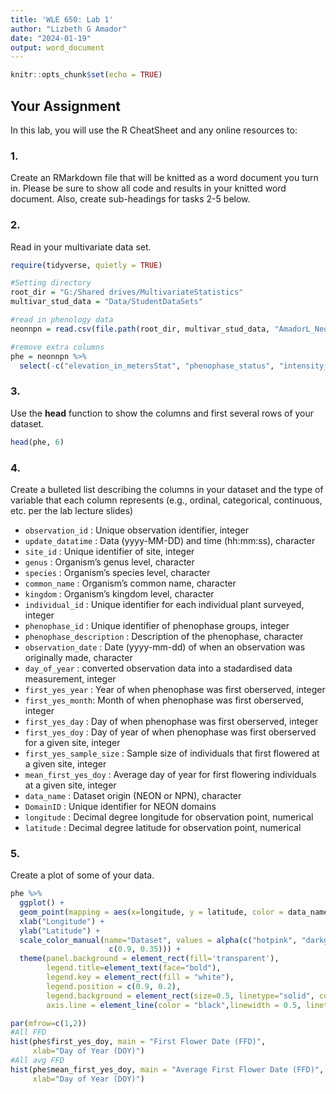 ```yaml
---
title: 'WLE 650: Lab 1'
author: "Lizbeth G Amador"
date: "2024-01-19"
output: word_document
---
```


```r
knitr::opts_chunk$set(echo = TRUE)
```

## Your Assignment

In this lab, you will use the R CheatSheet and any online resources to:

### 1.

Create an RMarkdown file that will be knitted as a word document you turn in. Please be sure to show all code and results in your knitted word document. Also, create sub-headings for tasks 2-5 below.

### 2.

Read in your multivariate data set.

```r
require(tidyverse, quietly = TRUE)
```

```r
#Setting directory
root_dir = "G:/Shared drives/MultivariateStatistics"
multivar_stud_data = "Data/StudentDataSets"

#read in phenology data
neonnpn = read.csv(file.path(root_dir, multivar_stud_data, "AmadorL_NeonNpn_OpenFLowers_conus.CSV"))

#remove extra columns
phe = neonnpn %>%
  select(-c("elevation_in_metersStat", "phenophase_status", "intensity_category_id", "intensity_value", "abundance_value", "elevation_in_meters", "first_yes_julian_date", "numdays_since_prior_no", "last_yes_julian_date", "numdays_until_next_no"))
```

### 3.

Use the **head** function to show the columns and first several rows of your dataset.

```r
head(phe, 6)
```

### 4.

Create a bulleted list describing the columns in your dataset and the type of variable that each column represents (e.g., ordinal, categorical, continuous, etc. per the lab lecture slides)

-   `observation_id` : Unique observation identifier, integer
-   `update_datatime` : Data (yyyy-MM-DD) and time (hh:mm:ss), character
-   `site_id` : Unique identifier of site, integer
-   `genus` : Organism's genus level, character
-   `species` : Organism's species level, character
-   `common_name` : Organism's common name, character
-   `kingdom` : Organism's kingdom level, character
-   `individual_id` : Unique identifier for each individual plant surveyed, integer
-   `phenophase_id` : Unique identifier of phenophase groups, integer
-   `phenophase_description` : Description of the phenophase, character
-   `observation_date` : Date (yyyy-mm-dd) of when an observation was originally made, character
-   `day_of_year` : converted observation data into a stadardised data measurement, integer
-   `first_yes_year` : Year of when phenophase was first oberserved, integer
-   `first_yes_month`: Month of when phenophase was first oberserved, integer
-   `first_yes_day` : Day of when phenophase was first oberserved, integer
-   `first_yes_doy` : Day of year of when phenophase was first oberserved for a given site, integer
-   `first_yes_sample_size` : Sample size of individuals that first flowered at a given site, integer
-   `mean_first_yes_doy` : Average day of year for first flowering individuals at a given site, integer
-   `data_name` : Dataset origin (NEON or NPN), character
-   `DomainID` : Unique identifier for NEON domains
-   `longitude` : Decimal degree longitude for observation point, numerical
-   `latitude` : Decimal degree latitude for observation point, numerical

### 5.

Create a plot of some of your data.

```r
phe %>%
  ggplot() + 
  geom_point(mapping = aes(x=longitude, y = latitude, color = data_name)) + 
  xlab("Longitude") + 
  ylab("Latitude") +
  scale_color_manual(name="Dataset", values = alpha(c("hotpink", "darkgrey"), 
                      c(0.9, 0.35))) + 
  theme(panel.background = element_rect(fill='transparent'),
        legend.title=element_text(face="bold"),
        legend.key = element_rect(fill = "white"),
        legend.position = c(0.9, 0.2), 
        legend.background = element_rect(size=0.5, linetype="solid", colour ="black"),
        axis.line = element_line(color = "black",linewidth = 0.5, linetype = 1))
```

```r
par(mfrow=c(1,2))
#All FFD
hist(phe$first_yes_doy, main = "First Flower Date (FFD)",
     xlab="Day of Year (DOY)")
#All avg FFD
hist(phe$mean_first_yes_doy, main = "Average First Flower Date (FFD)",
     xlab="Day of Year (DOY)")
```
